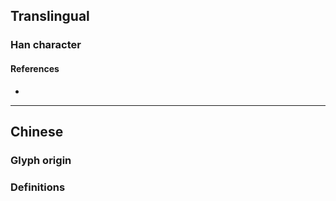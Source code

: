 {{also|潰}}
{{character info/new}}
==Translingual==

===Han character===
{{Han char|rn=85|rad=水|as=09|sn=12|four=|canj=ELMO,XELMO|ids=⿰氵贵}}

====References====
* {{Han ref|kx=0639.111|hdz=31677.040|uh=6E83|ud=28291}}

----

==Chinese==

===Glyph origin=== 
{{Han simp|潰|f=貴|t=贵}}

===Definitions===
{{zh-see|潰}}